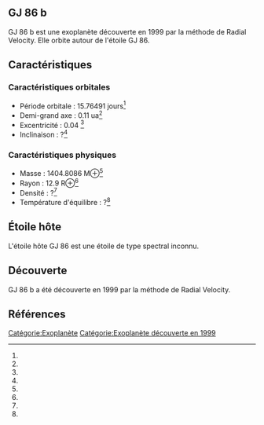 == GJ 86 b ==

{{Infobox Exoplanète
| nom = GJ 86 b
| image = 
| légende = 
| étoile = GJ 86
| constellation = 
| ascension_droite = 
| déclinaison = 
| distance = ?
| type_spectral = ?
| masse = 1404.8086 M⊕<ref></ref>
| rayon = 12.9 R⊕<ref></ref>
| densité = ?<ref></ref>
| gravité = ?<ref></ref>
| température = ?<ref></ref>
| période = 15.76491 j<ref></ref>
| demi_grand_axe = 0.11 ua<ref></ref>
| excentricité = 0.04 <ref></ref>
| inclinaison = ?<ref></ref>
| méthode_découverte = Radial Velocity
| date_découverte = 1999
| statut = Confirmée
}}

GJ 86 b est une exoplanète découverte en 1999 par la méthode de Radial Velocity. Elle orbite autour de l'étoile GJ 86.

== Caractéristiques ==

=== Caractéristiques orbitales ===
* Période orbitale : 15.76491 jours<ref></ref>
* Demi-grand axe : 0.11 ua<ref></ref>
* Excentricité : 0.04 <ref></ref>
* Inclinaison : ?<ref></ref>

=== Caractéristiques physiques ===
* Masse : 1404.8086 M⊕<ref></ref>
* Rayon : 12.9 R⊕<ref></ref>
* Densité : ?<ref></ref>
* Température d'équilibre : ?<ref></ref>

== Étoile hôte ==

{{Infobox Étoile
| nom = GJ 86
| image = 
| légende = 
| constellation = 
| ascension_droite = 
| déclinaison = 
| distance = ?
| type_spectral = ?
| magnitude_absolue = 
| magnitude_apparente = 
| masse = ?<ref></ref>
| rayon = ?<ref></ref>
| température = ?<ref></ref>
| métallicité = ?<ref></ref>
| âge = ?<ref></ref>
}}

L'étoile hôte GJ 86 est une étoile de type spectral inconnu.

== Découverte ==

GJ 86 b a été découverte en 1999 par la méthode de Radial Velocity.

== Références ==
<references />

[[Catégorie:Exoplanète]]
[[Catégorie:Exoplanète découverte en 1999]]
